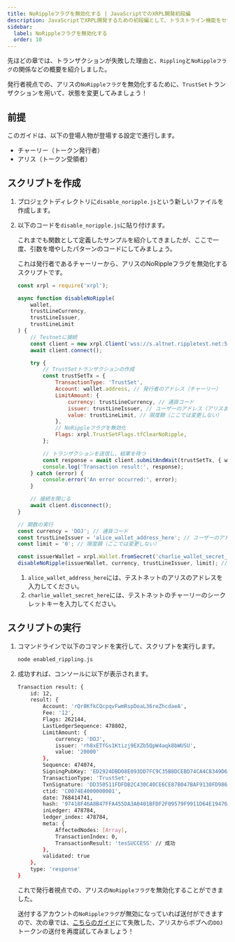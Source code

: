 ```yaml
---
title: NoRippleフラグを無効化する | JavaScriptでのXRPL開発初段編
description: JavaScriptでXRPL開発するための初段編として、トラストライン機能をセットしたユーザのNoRippleフラグを無効化する方法を紹介しています。
sidebar:
  label: NoRippleフラグを無効化する
  order: 10
---
```



先ほどの章では、トランザクションが失敗した理由と、`Rippling`と`NoRippleフラグ`の関係などの概要を紹介しました。

発行者視点での、アリスの`NoRippleフラグ`を無効化するために、`TrustSet`トランザクションを用いて、状態を変更してみましょう！

## 前提

このガイドは、以下の登場人物が登場する設定で進行します。

- チャーリー（トークン発行者）
- アリス（トークン受領者）

## スクリプトを作成

<Steps>

1. プロジェクトディレクトリに`disable_noripple.js`という新しいファイルを作成します。
2. 以下のコードを`disable_noripple.js`に貼り付けます。

    これまでも関数として定義したサンプルを紹介してきましたが、ここで一度、引数を増やしたパターンのコードにしてみましょう。

    これは発行者であるチャーリーから、アリスのNoRippleフラグを無効化するスクリプトです。

    ```javascript
    const xrpl = require('xrpl');

    async function disableNoRipple(
        wallet,
        trustLineCurrency,
        trustLineIssuer,
        trustLineLimit
    ) {
        // Testnetに接続
        const client = new xrpl.Client('wss://s.altnet.rippletest.net:51233');
        await client.connect();

        try {
            // TrustSetトランザクションの作成
            const trustSetTx = {
                TransactionType: 'TrustSet',
                Account: wallet.address, // 発行者のアドレス（チャーリー）
                LimitAmount: {
                    currency: trustLineCurrency, // 通貨コード
                    issuer: trustLineIssuer, // ユーザーのアドレス（アリスまたはボブ）
                    value: trustLineLimit, // 限度額（ここでは変更しない）
                },
                // NoRippleフラグを無効化
                Flags: xrpl.TrustSetFlags.tfClearNoRipple,
            };

            // トランザクションを送信し、結果を待つ
            const response = await client.submitAndWait(trustSetTx, { wallet });
            console.log('Transaction result:', response);
        } catch (error) {
            console.error('An error occurred:', error);
        }

        // 接続を閉じる
        await client.disconnect();
    }

    // 関数の実行
    const currency = 'DOJ'; // 通貨コード
    const trustLineIssuer = 'alice_wallet_address_here'; // ユーザーのアドレス（アリス）
    const limit = '0'; // 限度額（ここでは変更しない）

    const issuerWallet = xrpl.Wallet.fromSecret('charlie_wallet_secret_here'); // 発行者のシークレットキー（チャーリー）
    disableNoRipple(issuerWallet, currency, trustLineIssuer, limit); // ユーザーのトラストライン情報を変更する
    ```

    1. `alice_wallet_address_here`には、テストネットのアリスのアドレスを入力してください。
    2. `charlie_wallet_secret_here`には、テストネットのチャーリーのシークレットキーを入力してください。
</Steps>

## スクリプトの実行

<Steps>

1. コマンドラインで以下のコマンドを実行して、スクリプトを実行します。

    ```bash
    node enabled_rippling.js
    ```

2. 成功すれば、コンソールに以下が表示されます。
    ```bash
    Transaction result: {
        id: 12,
        result: {
            Account: 'rQr8KfkCQcpqvFwmRspDoaL36reZhcdaeA',
            Fee: '12',
            Flags: 262144,
            LastLedgerSequence: 478802,
            LimitAmount: {
                currency: 'DOJ',
                issuer: 'rh8xETfGs1Ktizj9EXZb5QpW4aqk8bWUSU',
                value: '20000'
            },
            Sequence: 474074,
            SigningPubKey: 'ED2924DBD08E093DD7FC9C35B8DCEBD74CA4C8349D68D7BF566AD6C2533B8BB865',
            TransactionType: 'TrustSet',
            TxnSignature: 'DD350511FDFDB2C430C40CE6CE87B047BAF9130FD98634B8375955BE8863412ED8AB17C3E038D64B2C7805C088258E72861989ECD1280A7B4ABE718669694801',
            ctid: 'C0074E4000000001',
            date: 768414741,
            hash: '97418F46A8B47FFA455DA3A0401BFDF2F09579F9911D64E194768BECB4AC2DC3',
            inLedger: 478784,
            ledger_index: 478784,
            meta: {
                AffectedNodes: [Array],
                TransactionIndex: 0,
                TransactionResult: 'tesSUCCESS' // 成功
            },
            validated: true
        },
        type: 'response'
    }
    ```

    これで発行者視点での、アリスの`NoRippleフラグ`を無効化することができました。

    送付するアカウントの`NoRippleフラグ`が無効になっていれば送付ができますので、次の章では、[こちらのガイド](/beginners/javascript/failure-payment/)にて失敗した、アリスからボブへの`DOJ`トークンの送付を再度試してみましょう！
</Steps>


